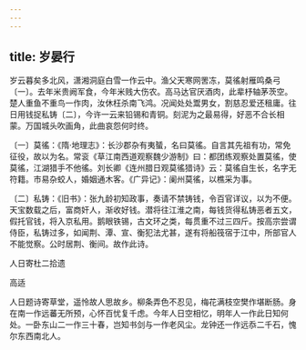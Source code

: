 ```yaml
---
---
---
```

title: 岁晏行
---




岁云暮矣多北风，潇湘洞庭白雪一作云中。渔父天寒网罟冻，莫徭射雁鸣桑弓〔一〕。去年米贵阙军食，今年米贱大伤农。高马达官厌酒肉，此辈杼轴茅茨空。楚人重鱼不重鸟一作肉，汝休枉杀南飞鸿。况闻处处鬻男女，割慈忍爱还租庸。往日用钱捉私铸〔二〕，今许一云来铅锡和青铜。刻泥为之最易得，好恶不合长相蒙。万国城头吹画角，此曲哀怨何时终。

〔一〕莫徭：《隋·地理志》：长沙郡杂有夷蜑，名曰莫徭。自言其先祖有功，常免征役，故以为名。常衮《草江南西道观察魏少游制》曰：都团练观察处置莫徭，使莫徭，江湖猎手不他徭。刘长卿《连州腊日观莫徭猎诗》云：莫徭自生长，名字无符籍。市易杂蛟人，婚姻通木客。《广异记》：阑州莫徭，以樵采为事。

〔二〕私铸：《旧书》：张九龄初知政事，奏请不禁铸钱，令百官详议，以为不便。天宝数载之后，富商奸人，渐收好钱。潜将往江淮之南，每钱货得私铸恶者五文，假托官钱，将入京私用。鹅眼铁锡，古文环之类，每贯重不过三四斤。按高宗尝谓侍臣，私铸过多，如闻荆、潭、宣、衡犯法尤甚，遂有将船筏宿于江中，所部官人不能觉察。公时居荆、衡间。故作此诗。





人日寄杜二拾遗


高适

人日题诗寄草堂，遥怜故人思故乡。柳条弄色不忍见，梅花满枝空樊作堪断肠。身在南一作远蕃无所预，心怀百忧复千虑。今年人日空相忆，明年人一作此日知何处。一卧东山二一作三十春，岂知书剑与一作老风尘。龙钟还一作远忝二千石，愧尔东西南北人。